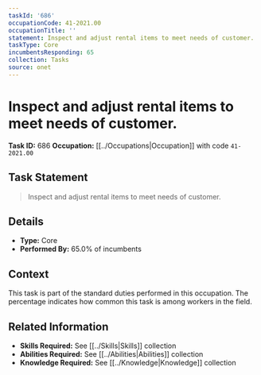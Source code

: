 ```yaml
---
taskId: '686'
occupationCode: 41-2021.00
occupationTitle: ''
statement: Inspect and adjust rental items to meet needs of customer.
taskType: Core
incumbentsResponding: 65
collection: Tasks
source: onet
---
```

# Inspect and adjust rental items to meet needs of customer.

**Task ID:** 686
**Occupation:** [[../Occupations|Occupation]] with code `41-2021.00`

## Task Statement

> Inspect and adjust rental items to meet needs of customer.

## Details

- **Type:** Core
- **Performed By:** 65.0% of incumbents

## Context

This task is part of the standard duties performed in this occupation. The percentage indicates how common this task is among workers in the field.

## Related Information

- **Skills Required:** See [[../Skills|Skills]] collection
- **Abilities Required:** See [[../Abilities|Abilities]] collection
- **Knowledge Required:** See [[../Knowledge|Knowledge]] collection
